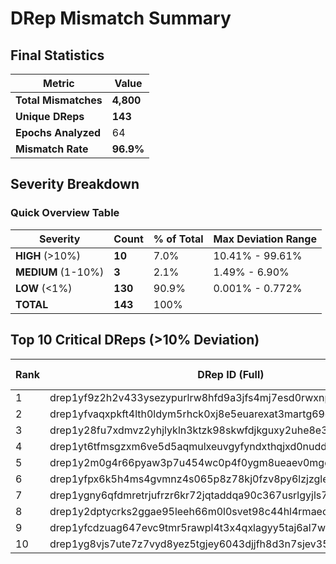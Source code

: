 # DRep Mismatch Summary

## Final Statistics

| Metric | Value |
|--------|-------|
| **Total Mismatches** | **4,800** |
| **Unique DReps** | **143** |
| **Epochs Analyzed** | 64 |
| **Mismatch Rate** | **96.9%** |

## Severity Breakdown

### Quick Overview Table

| Severity | Count | % of Total | Max Deviation Range |
|----------|-------|------------|-------------------|
| **HIGH** (>10%) | **10** | 7.0% | 10.41% - 99.61% |
| **MEDIUM** (1-10%) | **3** | 2.1% | 1.49% - 6.90% |
| **LOW** (&lt;1%) | **130** | 90.9% | 0.001% - 0.772% |
| **TOTAL** | **143** | 100% | |

## Top 10 Critical DReps (>10% Deviation)

| Rank | DRep ID (Full) | Hash (Full) | Max Dev % | Epochs | Avg Dev % |
|------|----------------|-------------|-----------|--------|-----------|
| 1 | drep1yf9z2h2v433ysezypurlrw8hfd9a3jfs4mj7esd0rwxnpasvvwwjr | 4a255d4cac624864440f07f1b8f74b4bd8c930aee5ecc1af1b8d30f6 | **99.61%** | 6 | 94.97% |
| 2 | drep1yfvaqxpkft4lth0ldym5rhck0xj8e5euarexat3martg69qdapm33 | 59d018364aebf5ddff693741df1679a47cd33ce8f26eae3be8d68d14 | **90.94%** | 14 | 87.58% |
| 3 | drep1y28fu7xdmvz2yhjlykln3ktzk98skwfdjkguxy2uhe8e3nq3u00em | 8e9e78cddb04a25e5f25bf38d962b14f0b392d9591c3115cbe4f98cc | **90.13%** | 14 | 83.74% |
| 4 | drep1yt6tfmsgzxm6ve5d5aqmulxeuvgyfyndxthqjxd0nudd86gqjwgam | f4b4ee0811b7a6668da741be7cd9e31044926d32ee0919af9f1ad3e9 | **90.01%** | 9 | 44.05% |
| 5 | drep1y2m0g4r66pyaw3p7u454wc0p4f0ygm8ueaev0mgd3tvwm7sskqwqp | b6f4547ad049d7443ee5695761e1aa5e446cfccf72c7ed0d8ad8edfa | **72.25%** | 62 | 6.84% |
| 6 | drep1yfpx6k5h4ms4gvmnz4s065p8z78kj0fzv8py6lzjzglevjck6wyf8 | 426d5a97aee15433731560fd5027178f693d2261c24d7c52123f964b | **64.32%** | 48 | 15.69% |
| 7 | drep1ygny6qfdmretrjufrzr6kr72jqtaddqa90c367usrlgyjls7yrjw8 | 264d012dd8f2b1cb891887ab0fca9017d6b41d2bf11d7b901fd0497e | **61.87%** | 29 | 39.18% |
| 8 | drep1y2dptycrks2ggae95leeh66m0l0svet98c44hl4rmaec7as6hgpp3 | 9a159303b414847725a7f39beb5b7fdf0665653e2b5bfea3df738f76 | **39.23%** | 48 | 8.50% |
| 9 | drep1yfcdzuag647evc9tmr5rawpl4t3x4qxlagyy5taj6al7wwqr8qye5 | 70d173a8d57d9660abd8e83eb83faae26a80dfea084a2fb2d77fe738 | **22.25%** | 14 | 22.17% |
| 10 | drep1yg8vjs7ute7z7vyd8yez5tgjey6043djjfh8d3n7sjev35g064xxc | 0ec943dc5e7c2f308d39322a2d12c934fac5b2926e76c67e84b2c8d1 | **10.41%** | 48 | 4.45% |
